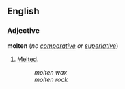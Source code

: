 ==English==
===Adjective===
'''molten''' (''no [[comparative]] or [[superlative]]'')

#[[Melt]]ed.
#:''molten wax''
#:''molten rock''